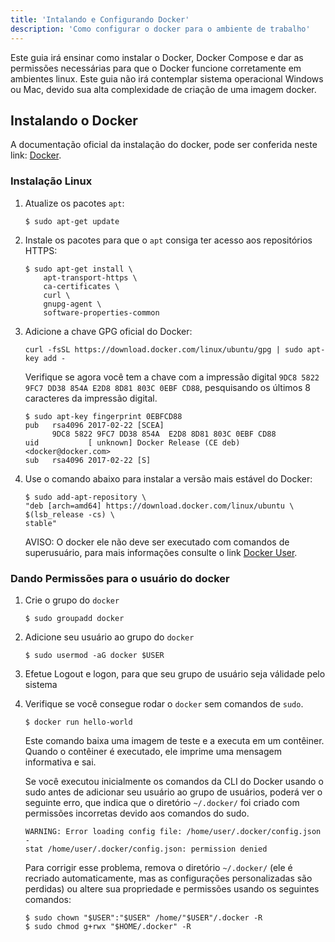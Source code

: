 ```yaml
---
title: 'Intalando e Configurando Docker'
description: 'Como configurar o docker para o ambiente de trabalho'
---
```


Este guia irá ensinar como instalar o Docker, Docker Compose e dar as permissões 
necessárias para que o Docker funcione corretamente em ambientes linux.
Este guia não irá contemplar sistema operacional Windows ou Mac, devido sua alta 
complexidade de criação de uma imagem docker.


## Instalando o Docker

A documentação oficial da instalação do docker, pode ser conferida neste link:
[Docker](https://docs.docker.com/install/).

### Instalação Linux

1.  Atualize os pacotes `apt`:

    ```console
    $ sudo apt-get update
    ```

2.  Instale os pacotes para que o `apt` consiga ter acesso aos repositórios HTTPS:

    ```console
    $ sudo apt-get install \
        apt-transport-https \
        ca-certificates \
        curl \
        gnupg-agent \
        software-properties-common
    ```

3.  Adicione a chave GPG oficial do Docker:

    ```console
    curl -fsSL https://download.docker.com/linux/ubuntu/gpg | sudo apt-key add -
    ```

    Verifique se agora você tem a chave com a impressão digital `9DC8 5822 9FC7 DD38 854A E2D8 8D81 803C 0EBF CD88`, 
    pesquisando os últimos 8 caracteres da impressão digital.

    ```
    $ sudo apt-key fingerprint 0EBFCD88
    pub   rsa4096 2017-02-22 [SCEA]
          9DC8 5822 9FC7 DD38 854A  E2D8 8D81 803C 0EBF CD88
    uid           [ unknown] Docker Release (CE deb) <docker@docker.com>
    sub   rsa4096 2017-02-22 [S]
    ```

4.  Use o comando abaixo para instalar a versão mais estável do Docker:

    ```console
    $ sudo add-apt-repository \
    "deb [arch=amd64] https://download.docker.com/linux/ubuntu \
    $(lsb_release -cs) \
    stable"
    ```

    AVISO: O docker ele não deve ser executado com comandos de superusuário,
    para mais informações consulte o link [Docker User](https://docs.docker.com/install/linux/linux-postinstall/).

### Dando Permissões para o usuário do docker

1. Crie o grupo do `docker`

    ```console
    $ sudo groupadd docker
    ```

2.  Adicione seu usuário ao grupo do `docker`

    ```console
    $ sudo usermod -aG docker $USER
    ```

3.  Efetue Logout e logon, para que seu grupo de usuário seja válidade pelo sistema

4.  Verifique se você consegue rodar o `docker` sem comandos de `sudo`.

    ```console
    $ docker run hello-world
    ```

    Este comando baixa uma imagem de teste e a executa em um contêiner. Quando o contêiner é executado, 
    ele imprime uma mensagem informativa e sai.

    Se você executou inicialmente os comandos da CLI do Docker usando o sudo antes de adicionar seu usuário 
    ao grupo de usuários, poderá ver o seguinte erro, que indica que o diretório `~/.docker/` 
    foi criado com permissões incorretas devido aos comandos do sudo.

    ```
    WARNING: Error loading config file: /home/user/.docker/config.json -
    stat /home/user/.docker/config.json: permission denied
    ```

    Para corrigir esse problema, remova o diretório `~/.docker/` (ele é recriado automaticamente, 
    mas as configurações personalizadas são perdidas) ou altere sua propriedade e permissões usando os seguintes comandos:

    ```
    $ sudo chown "$USER":"$USER" /home/"$USER"/.docker -R
    $ sudo chmod g+rwx "$HOME/.docker" -R
    ```

